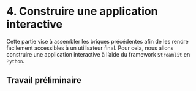 # 4. Construire une application interactive

Cette partie vise à assembler les briques précédentes afin de les rendre facilement accessibles à un utilisateur final. Pour cela, nous allons construire une application interactive à l'aide du framework `Streamlit` en `Python`.

## Travail préliminaire


